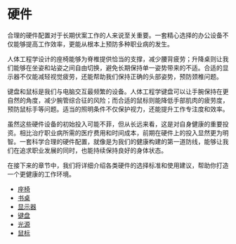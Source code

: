 # 硬件

合理的硬件配置对于长期伏案工作的人来说至关重要。一套精心选择的办公设备不仅能够提高工作效率，更能从根本上预防多种职业病的发生。

人体工程学设计的座椅能够为脊椎提供恰当的支撑，减少腰背疲劳；升降桌则让我们能够在坐姿和站姿之间自由切换，避免长期保持单一姿势带来的不适。合适的显示器不仅能减轻视觉疲劳，还能帮助我们保持正确的头部姿势，预防颈椎问题。

键盘和鼠标是我们与电脑交互最频繁的设备。人体工程学键盘可以让手腕保持在更自然的角度，减少腕管综合征的风险；而合适的鼠标则能降低手部肌肉的疲劳度，预防鼠标手等问题。适当的照明条件不仅保护视力，还能提升工作专注度和效率。

虽然这些硬件设备的初始投入可能不菲，但从长远来看，这是对自身健康的重要投资。相比治疗职业病所需的医疗费用和时间成本，前期在硬件上的投入显然更为明智。一套科学合理的硬件配置，就像是为我们的健康构建的第一道防线，能够让我们在追求职业发展的同时，也能持续保持良好的身体状态。

在接下来的章节中，我们将详细介绍各类硬件的选择标准和使用建议，帮助你打造一个更健康的工作环境。

- [座椅](./hardware/chair.mdx)
- [书桌](./hardware/desk.mdx)
- [显示器](./hardware/display.mdx)
- [键盘](./hardware/keyboard.mdx)
- [光源](./hardware/light.mdx)
- [鼠标](./hardware/mouse.mdx)

